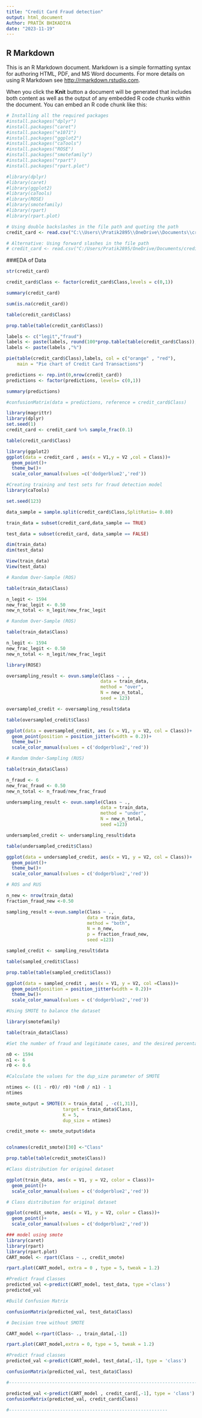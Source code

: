 ---
title: "Credit Card Fraud detection"
output: html_document
Author: PRATIK BHIKADIYA
date: "2023-11-19"
---



## R Markdown

This is an R Markdown document. Markdown is a simple formatting syntax for authoring HTML, PDF, and MS Word documents. For more details on using R Markdown see <http://rmarkdown.rstudio.com>.

When you click the **Knit** button a document will be generated that includes both content as well as the output of any embedded R code chunks within the document. You can embed an R code chunk like this:



```{r}
# Installing all the required packages
#install.packages("dplyr")
#install.packages("caret")
#install.packages("e1071")
#install.packages("ggplot2")
#install.packages("caTools")
#install.packages("ROSE")
#install.packages("smotefamily")
#install.packages("rpart")
#install.packages("rpart.plot")
```
```{r}

#library(dplyr)
#library(caret)
#library(ggplot2)
#library(caTools)
#library(ROSE)
#library(smotefamily)
#library(rpart)
#library(rpart.plot)
```



```{r}
# Using double backslashes in the file path and quoting the path
credit_card <- read.csv("C:\\Users\\Pratik2895\\OneDrive\\Documents\\credit-card-fraud-detection-main\\credit-card-fraud-detection-main\\csv files\\creditcard.csv")

# Alternative: Using forward slashes in the file path
# credit_card <- read.csv("C:/Users/Pratik2895/OneDrive/Documents/credit-card-fraud-detection-main/credit-card-fraud-detection-main/csv files/creditcard.csv")

```

###EDA of Data

```{r}
str(credit_card)
```


```{r}
credit_card$Class <- factor(credit_card$Class,levels = c(0,1))
```



```{r}
summary(credit_card)
```
```{r}
sum(is.na(credit_card))
```
```{r}
table(credit_card$Class)
```
```{r}
prop.table(table(credit_card$Class))
```

```{r}
labels <- c("legit","fraud")
labels <- paste(labels, round(100*prop.table(table(credit_card$Class)),2))
labels <- paste(labels ,"%")

```


```{r}
pie(table(credit_card$Class),labels, col = c("orange" , "red"),
    main = "Pie chart of Credit Card Transactions")

```
```{r}
predictions <- rep.int(0,nrow(credit_card))
predictions <- factor(predictions, levels= c(0,1))
```


```{r}
summary(predictions)
```
```{r}
#confusionMatrix(data = predictions, reference = credit_card$Class)
```

```{r}
library(magrittr)
library(dplyr)
set.seed(1)
credit_card <- credit_card %>% sample_frac(0.1)

table(credit_card$Class)
```

```{r}
library(ggplot2)
ggplot(data = credit_card , aes(x = V1,y = V2 ,col = Class))+
  geom_point()+
  theme_bw()+
  scale_color_manual(values =c('dodgerblue2','red'))
```
```{r}

#Creating training and test sets for fraud detection model
library(caTools)

set.seed(123)

data_sample = sample.split(credit_card$Class,SplitRatio= 0.80)

train_data = subset(credit_card,data_sample == TRUE)

test_data = subset(credit_card, data_sample == FALSE)

dim(train_data)
dim(test_data)

View(train_data)
View(test_data)

```

```{r}
# Random Over-Sample (ROS)

table(train_data$Class)

n_legit <- 1594
new_frac_legit <- 0.50
new_n_total <- n_legit/new_frac_legit 
```

```{r}
# Random Over-Sample (ROS)

table(train_data$Class)

n_legit <- 1594
new_frac_legit <- 0.50
new_n_total <- n_legit/new_frac_legit 
```
```{r}
library(ROSE)

oversampling_result <- ovun.sample(Class ~ . ,
                                   data = train_data,
                                   method = "over",
                                   N = new_n_total,
                                   seed = 123)

oversampled_credit <- oversampling_result$data

table(oversampled_credit$Class)
```
```{r}
ggplot(data = oversampled_credit, aes (x = V1, y = V2, col = Class))+
  geom_point(position = position_jitter(width = 0.2))+
  theme_bw()+
  scale_color_manual(values = c('dodgerblue2','red'))
```
```{r}

# Random Under-Sampling (RUS)

table(train_data$Class)

n_fraud <- 6
new_frac_fraud <- 0.50
new_n_total <- n_fraud/new_frac_fraud

undersampling_result <- ovun.sample(Class ~ .,
                                   data = train_data,
                                   method = "under",
                                   N = new_n_total,
                                   seed =123)

undersampled_credit <- undersampling_result$data

table(undersampled_credit$Class)

ggplot(data = undersampled_credit, aes(x = V1, y = V2, col = Class))+
  geom_point()+
  theme_bw()+
  scale_color_manual(values = c('dodgerblue2','red'))
```
```{r}
# ROS and RUS

n_new <- nrow(train_data)
fraction_fraud_new <-0.50

sampling_result <-ovun.sample(Class ~ .,
                              data = train_data,
                              method = "both",
                              N = n_new,
                              p = fraction_fraud_new,
                              seed =123)

sampled_credit <- sampling_result$data

table(sampled_credit$Class)

prop.table(table(sampled_credit$Class))

ggplot(data = sampled_credit , aes(x = V1, y = V2, col =Class))+
  geom_point(position = position_jitter(width = 0.2))+
  theme_bw()+
  scale_color_manual(values = c('dodgerblue2','red'))
```


```{r}


#Using SMOTE to balance the dataset

library(smotefamily)

table(train_data$Class)

#Set the number of fraud and legitimate cases, and the desired percentage of legitmate cases

n0 <- 1594
n1 <- 6
r0 <- 0.6

#Calculate the values for the dup_size parameter of SMOTE

ntimes <- ((1 - r0)/ r0) *(n0 / n1) - 1
ntimes

smote_output = SMOTE(X = train_data[ , -c(1,31)],
                     target = train_data$Class,
                     K = 5,
                     dup_size = ntimes)

credit_smote <- smote_output$data


colnames(credit_smote)[30] <-"Class"

prop.table(table(credit_smote$Class))
```
```{r}
#Class distribution for original dataset

ggplot(train_data, aes(x = V1, y = V2, color = Class))+
  geom_point()+
  scale_color_manual(values = c('dodgerblue2','red'))

# Class distribution for original dataset

ggplot(credit_smote, aes(x = V1, y = V2, color = Class))+
  geom_point()+
  scale_color_manual(values = c('dodgerblue2','red'))
```
```{r}

### model using smote
library(caret)
library(rpart)
library(rpart.plot)
CART_model <- rpart(Class ~ ., credit_smote)

rpart.plot(CART_model, extra = 0 , type = 5, tweak = 1.2)

#Predict fraud Classes
predicted_val <-predict(CART_model, test_data, type ='class')
predicted_val

#Build Confusion Matrix

confusionMatrix(predicted_val, test_data$Class)
```
```{r}
# Decision tree without SMOTE

CART_model <-rpart(Class~ ., train_data[,-1])

rpart.plot(CART_model,extra = 0, type = 5, tweak = 1.2)

#Predict fraud classes
predicted_val <-predict(CART_model, test_data[,-1], type = 'class')

confusionMatrix(predicted_val, test_data$Class)

#-----------------------------------------------------------------------------------------------------------------------------------

predicted_val <-predict(CART_model , credit_card[,-1], type = 'class')
confusionMatrix(predicted_val, credit_card$Class)

#-----------------------------------------------------------
```


